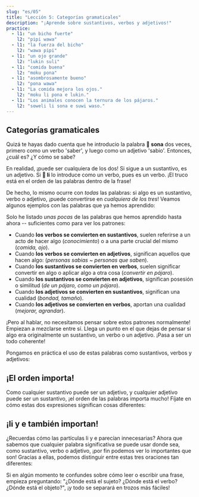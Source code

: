 ```yaml
---
slug: "es/05"
title: "Lección 5: Categorías gramaticales"
description: "¡Aprende sobre sustantivos, verbos y adjetivos!"
practice:
  - l1: "un bicho fuerte"
    l2: "pipi wawa"
  - l1: "la fuerza del bicho"
    l2: "wawa pipi"
  - l1: "un ojo grande"
    l2: "lukin suli"
  - l1: "comida buena"
    l2: "moku pona"
  - l1: "asombrosamente bueno"
    l2: "pona wawa"
  - l1: "La comida mejora los ojos."
    l2: "moku li pona e lukin."
  - l1: "Los animales conocen la ternura de los pájaros."
    l2: "soweli li sona e suwi waso."
---
```



## Categorías gramaticales

Quizá te hayas dado cuenta que he introducio la palabra **󱥡 sona** dos veces, primero como un verbo 'saber', y luego como un adjetivo 'sabio'. Entonces, ¿cuál es? ¿Y cómo se sabe?

En realidad, ¡puede ser cualquiera de los dos! Si sigue a un sustantivo, es un adjetivo. Si **󱤧 li** lo introduce como un verbo, pues es un verbo. ¡El truco está en el orden de las palabras dentro de la frase!

De hecho, lo mismo ocurre con _todas_ las palabras: si algo es un sustantivo, verbo o adjetivo, ¡puede convertirse en _cualquiera de los tres_! Veamos algunos ejemplos con las palabras que ya hemos aprendido:

<List>
  <Word sl="lukin" m="N: ojo; V: ver" />
  <Word sl="moku" m="N: comida; V: consumir, comer" />
  <Word sl="sona" m="N: conocimiento, sabiduría; V: conocer, saber; Adj: conocedor, sabio" />
  <Word sl="suli" m="N: tamaño; V: agrandar, enfatizar; Adj: grande, importante" />
  <Word sl="pona" m="N: bondad; V: mejorar; Adj: bueno, agradable" />
  <Word sl="waso" m="N: pájaro, ave; V: convertir en pájaro; Adj: de un pájaro, como un pájaro" />
</List>

Solo he listado *unas pocas* de las palabras que hemos aprendido hasta ahora -- suficientes como para ver los patrones:
* Cuando **los verbos se convierten en sustantivos**, suelen referirse a un acto de hacer algo (*conocimiento*) o a una parte crucial del mismo (*comida, ojo*).
* Cuando **los verbos se convierten en adjetivos**, significan aquellos que hacen algo: (*personas sabias ~ personas que saben*).
* Cuando **los sustantivos se convierten en verbos**, suelen significar convertir en algo o aplicar algo a otra cosa (*convertir en pájaro*).
* Cuando **los sustantivos se convierten en adjetivos**, significan posesión o similitud (*de un pájaro, como un pájaro*).
* Cuando **los adjetivos se convierten en sustantivos**, significan una cualidad (*bondad, tamaño*).
* Cuando **los adjetivos se convierten en verbos**, aportan una cualidad (*mejorar, agrandar*).

¡Pero al hablar, no necesitamos pensar sobre estos patrones normalmente! Empiezan a mezclarse entre sí. Llega un punto en el que dejas de pensar si algo era originalmente un sustantivo, un verbo o un adjetivo. ¡Pasa a ser un todo coherente!

Pongamos en práctica el uso de estas palabras como sustantivos, verbos y adjetivos:

<List>
  <Sentence sl="lukin li pona e sona." m="Los ojos mejoran el conocimiento." />
  <Sentence sl="moku li suli e pipi." m="La comida hace crecer a los bichos." />
  <Sentence
    sl="moku li wawa e soweli lili."
    m="La comida fortalece al animal pequeño."
  />
</List>

## ¡El orden importa!

Como cualquier sustantivo puede ser un adjetivo, y cualquier adjetivo puede ser un sustantivo, ¡el orden de las palabras importa mucho! Fíjate en cómo estas dos expresiones significan cosas diferentes:  

<List>
  <Word sl="soweli suli" m="animal grande" />
  <Word sl="suli soweli" m="tamaño de un animal" />
  <Sentence
    sl="soweli suli li sona e suli soweli."
    m="El animal grande conoce el tamaño de un animal."
  />
</List>

## ¡li y e también importan!

¿Recuerdas cómo las partículas li y e parecían innecesarias? Ahora que sabemos que cualquier palabra significativa se puede usar donde sea, como sustantivo, verbo o adjetivo, ¡por fin podemos ver lo importantes que son! Gracias a ellas, podemos distinguir entre estas tres oraciones tan diferentes:

<List>
  <Word sl="soweli sona" m="animal sabio" />
  <Word sl="sona pona" m="conocimiento bueno; conocer bien" />
  <Word sl="pona waso" m="bondad del pájaro" />
  <Sentence
    sl="soweli sona li pona e waso."
    m="El animal sabio ayuda al ave."
  />
  <Sentence
    sl="soweli li sona pona e waso."
    m="El animal conoce bien al pájaro."
  />
  <Sentence
    sl="soweli li sona e pona waso."
    m="El animal sabe cómo de bueno es el pájaro."
  />
</List>

Si en algún momento te confundes sobre cómo leer o escribir una frase, empieza preguntando:
"¿Dónde está el sujeto? ¿Dónde está el verbo? ¿Dónde está el objeto?", ¡y todo se separará en trozos más fáciles!

<Practice exercises={frontmatter.practice} client:load />
